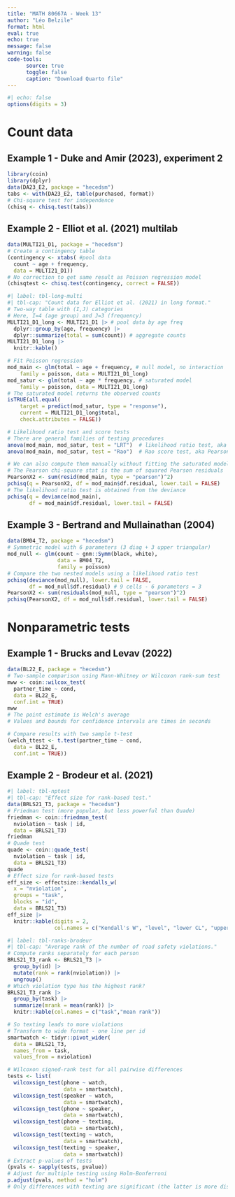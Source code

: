 ```yaml
---
title: "MATH 80667A - Week 13"
author: "Léo Belzile"
format: html
eval: true
echo: true
message: false
warning: false
code-tools:
      source: true
      toggle: false
      caption: "Download Quarto file"
---
```



```r
#| echo: false
options(digits = 3)
```

# Count data

## Example 1 - Duke and Amir (2023), experiment 2

```r
library(coin)
library(dplyr)
data(DA23_E2, package = "hecedsm")
tabs <- with(DA23_E2, table(purchased, format))
# Chi-square test for independence
(chisq <- chisq.test(tabs))
```

## Example 2 - Elliot et al. (2021) multilab

```r
data(MULTI21_D1, package = "hecedsm")
# Create a contingency table
(contingency <- xtabs( #pool data
  count ~ age + frequency,
  data = MULTI21_D1))
# No correction to get same result as Poisson regression model
(chisqtest <- chisq.test(contingency, correct = FALSE))
```

```r
#| label: tbl-long-multi
#| tbl-cap: "Count data for Elliot et al. (2021) in long format."
# Two-way table with (I,J) categories
# Here, I=4 (age group) and J=3 (frequency)
MULTI21_D1_long <- MULTI21_D1 |> # pool data by age freq
  dplyr::group_by(age, frequency) |>
  dplyr::summarize(total = sum(count)) # aggregate counts
MULTI21_D1_long |>
  knitr::kable()
```

```r
# Fit Poisson regression
mod_main <- glm(total ~ age + frequency, # null model, no interaction
    family = poisson, data = MULTI21_D1_long)
mod_satur <- glm(total ~ age * frequency, # saturated model
    family = poisson, data = MULTI21_D1_long)
# The saturated model returns the observed counts
isTRUE(all.equal(
    target = predict(mod_satur, type = "response"),
    current = MULTI21_D1_long$total,
    check.attributes = FALSE))

# Likelihood ratio test and score tests
# There are general families of testing procedures
anova(mod_main, mod_satur, test = "LRT")  # likelihood ratio test, aka deviance stat
anova(mod_main, mod_satur, test = "Rao")  # Rao score test, aka Pearson chi-square test
```

```r
# We can also compute them manually without fitting the saturated model
# The Pearson chi-square stat is the sum of squared Pearson residuals
PearsonX2 <- sum(resid(mod_main, type = "pearson")^2)
pchisq(q = PearsonX2, df = mod_main$df.residual, lower.tail = FALSE)
# The likelihood ratio test is obtained from the deviance
pchisq(q = deviance(mod_main),
       df = mod_main$df.residual, lower.tail = FALSE)
```


## Example 3 - Bertrand and Mullainathan (2004)

```r
data(BM04_T2, package = "hecedsm")
# Symmetric model with 6 parameters (3 diag + 3 upper triangular)
mod_null <- glm(count ~ gnm::Symm(black, white),
                data = BM04_T2,
                family = poisson)
# Compare the two nested models using a likelihood ratio test
pchisq(deviance(mod_null), lower.tail = FALSE,
       df = mod_null$df.residual) # 9 cells - 6 parameters = 3
PearsonX2 <- sum(residuals(mod_null, type = "pearson")^2)
pchisq(PearsonX2, df = mod_null$df.residual, lower.tail = FALSE)
```

# Nonparametric tests

## Example 1 - Brucks and Levav (2022)

```r
data(BL22_E, package = "hecedsm")
# Two-sample comparison using Mann-Whitney or Wilcoxon rank-sum test
mww <- coin::wilcox_test(
  partner_time ~ cond,
  data = BL22_E,
  conf.int = TRUE)
mww
# The point estimate is Welch's average
# Values and bounds for confidence intervals are times in seconds

# Compare results with two sample t-test
(welch_ttest <- t.test(partner_time ~ cond,
  data = BL22_E,
  conf.int = TRUE))
```


## Example 2 - Brodeur et al. (2021)

```r
#| label: tbl-nptest
#| tbl-cap: "Effect size for rank-based test."
data(BRLS21_T3, package = "hecedsm")
# Friedman test (more popular, but less powerful than Quade)
friedman <- coin::friedman_test(
  nviolation ~ task | id,
  data = BRLS21_T3)
friedman
# Quade test
quade <- coin::quade_test(
  nviolation ~ task | id,
  data = BRLS21_T3)
quade
# Effect size for rank-based tests
eff_size <- effectsize::kendalls_w(
  x = "nviolation",
  groups = "task",
  blocks = "id",
  data = BRLS21_T3)
eff_size |> 
  knitr::kable(digits = 2,
               col.names = c("Kendall's W", "level", "lower CL", "upper CL"))
```

```r
#| label: tbl-ranks-brodeur
#| tbl-cap: "Average rank of the number of road safety violations."
# Compute ranks separately for each person
BRLS21_T3_rank <- BRLS21_T3 |>
  group_by(id) |>
  mutate(rank = rank(nviolation)) |>
  ungroup()
# Which violation type has the highest rank?
BRLS21_T3_rank |>
  group_by(task) |>
  summarize(mrank = mean(rank)) |>
  knitr::kable(col.names = c("task","mean rank"))
```

```r
# So texting leads to more violations
# Transform to wide format - one line per id
smartwatch <- tidyr::pivot_wider(
  data = BRLS21_T3,
  names_from = task,
  values_from = nviolation)

# Wilcoxon signed-rank test for all pairwise differences
tests <- list(
  wilcoxsign_test(phone ~ watch,
                  data = smartwatch),
  wilcoxsign_test(speaker ~ watch,
                  data = smartwatch),
  wilcoxsign_test(phone ~ speaker,
                  data = smartwatch),
  wilcoxsign_test(phone ~ texting,
                  data = smartwatch),
  wilcoxsign_test(texting ~ watch,
                  data = smartwatch),
  wilcoxsign_test(texting ~ speaker,
                  data = smartwatch))
# Extract p-values of tests
(pvals <- sapply(tests, pvalue))
# Adjust for multiple testing using Holm-Bonferroni
p.adjust(pvals, method = "holm")
# Only differences with texting are significant (the latter is more distracting)
```
